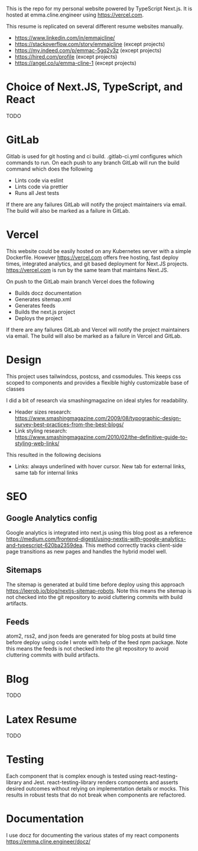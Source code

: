 This is the repo for my personal website powered by TypeScript Next.js. It is hosted at emma.cline.engineer using https://vercel.com.

This resume is replicated on several different resume websites manually.

- https://www.linkedin.com/in/emmajcline/
- https://stackoverflow.com/story/emmajcline (except projects)
- https://my.indeed.com/p/emmac-5gq2y3z (except projects)
- https://hired.com/profile (except projects)
- https://angel.co/u/emma-cline-1 (except projects)

# Choice of Next.JS, TypeScript, and React

TODO

# GitLab

Gitlab is used for git hosting and ci build. .gitlab-ci.yml configures which commands to run. On each push to any branch GitLab will run the build command which does the following

- Lints code via eslint
- Lints code via prettier
- Runs all Jest tests

If there are any failures GitLab will notify the project maintainers via email. The build will also be marked as a failure in GitLab.

# Vercel

This website could be easily hosted on any Kubernetes server with a simple Dockerfile. However https://vercel.com offers free hosting, fast deploy times, integrated analytics, and git based deployment for Next.JS projects. https://vercel.com is run by the same team that maintains Next.JS.

On push to the GitLab main branch Vercel does the following

- Builds docz documentation
- Generates sitemap.xml
- Generates feeds
- Builds the next.js project
- Deploys the project

If there are any failures GitLab and Vercel will notify the project maintainers via email. The build will also be marked as a failure in Vercel and GitLab.

# Design

This project uses tailwindcss, postcss, and cssmodules. This keeps css scoped to components and provides a flexible highly customizable base of classes

I did a bit of research via smashingmagazine on ideal styles for readability.

- Header sizes research: https://www.smashingmagazine.com/2009/08/typographic-design-survey-best-practices-from-the-best-blogs/
- Link styling research: https://www.smashingmagazine.com/2010/02/the-definitive-guide-to-styling-web-links/

This resulted in the following decisions

- Links: always underlined with hover cursor. New tab for external links, same tab for internal links

# SEO

## Google Analytics config

Google analytics is integrated into next.js using this blog post as a reference https://medium.com/frontend-digest/using-nextjs-with-google-analytics-and-typescript-620ba2359dea. This method correctly tracks client-side page transitions as new pages and handles the hybrid model well.

## Sitemaps

The sitemap is generated at build time before deploy using this approach https://leerob.io/blog/nextjs-sitemap-robots. Note this means the sitemap is not checked into the git repository to avoid cluttering commits with build artifacts.

## Feeds

atom2, rss2, and json feeds are generated for blog posts at build time before deploy using code I wrote with help of the feed npm package. Note this means the feeds is not checked into the git repository to avoid cluttering commits with build artifacts.

# Blog

TODO

# Latex Resume

TODO

# Testing

Each component that is complex enough is tested using react-testing-library and Jest. react-testing-library renders components and asserts desired outcomes without relying on implementation details or mocks. This results in robust tests that do not break when components are refactored.

# Documentation

I use docz for documenting the various states of my react components https://emma.cline.engineer/docz/
